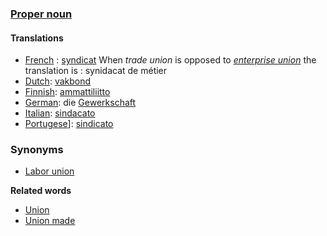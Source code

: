 === [[Proper noun]] ===

====Translations====

*[[French]] : [[syndicat]] When ''trade union'' is opposed to ''[[enterprise union]]'' the translation is : synidacat de métier
*[[Dutch]]: [[vakbond]]
*[[Finnish]]: [[ammattiliitto]]
*[[German]]: die [[Gewerkschaft]]
*[[Italian]]: [[sindacato]]
*[[Portugese]]]: [[sindicato]]

===Synonyms===
*[[Labor union]]

'''Related words'''
*[[Union]]
*[[Union made]]
